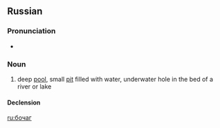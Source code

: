 ==Russian==

===Pronunciation===
* {{ru-IPA|боча́г}}

===Noun===
{{ru-noun|боча́г|m-in|бочага́|бочаги́}}

# {{cx|regional|hydrology|lang=ru}} deep [[pool]], small [[pit]] filled with water, underwater hole in the bed of a river or lake{{gloss|any wide or deep cavity of earth that is situated on a riverbed or at the bottom of a small river, a lake, or a swamp}}

====Declension====
{{ru-noun-table|b|боча́г}}

[[ru:бочаг]]